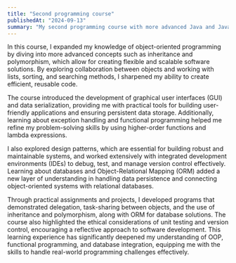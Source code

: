 ```yaml
---
title: "Second programming course"
publishedAt: "2024-09-13"
summary: "My second programming course with more advanced Java and JavaFx. (Programming 2 , IDATG 2001)"
---
```


In this course, I expanded my knowledge of object-oriented programming by diving into more advanced concepts such as inheritance and polymorphism, which allow for creating flexible and scalable software solutions. By exploring collaboration between objects and working with lists, sorting, and searching methods, I sharpened my ability to create efficient, reusable code.

The course introduced the development of graphical user interfaces (GUI) and data serialization, providing me with practical tools for building user-friendly applications and ensuring persistent data storage. Additionally, learning about exception handling and functional programming helped me refine my problem-solving skills by using higher-order functions and lambda expressions.

I also explored design patterns, which are essential for building robust and maintainable systems, and worked extensively with integrated development environments (IDEs) to debug, test, and manage version control effectively. Learning about databases and Object-Relational Mapping (ORM) added a new layer of understanding in handling data persistence and connecting object-oriented systems with relational databases.

Through practical assignments and projects, I developed programs that demonstrated delegation, task-sharing between objects, and the use of inheritance and polymorphism, along with ORM for database solutions. The course also highlighted the ethical considerations of unit testing and version control, encouraging a reflective approach to software development. This learning experience has significantly deepened my understanding of OOP, functional programming, and database integration, equipping me with the skills to handle real-world programming challenges effectively.
